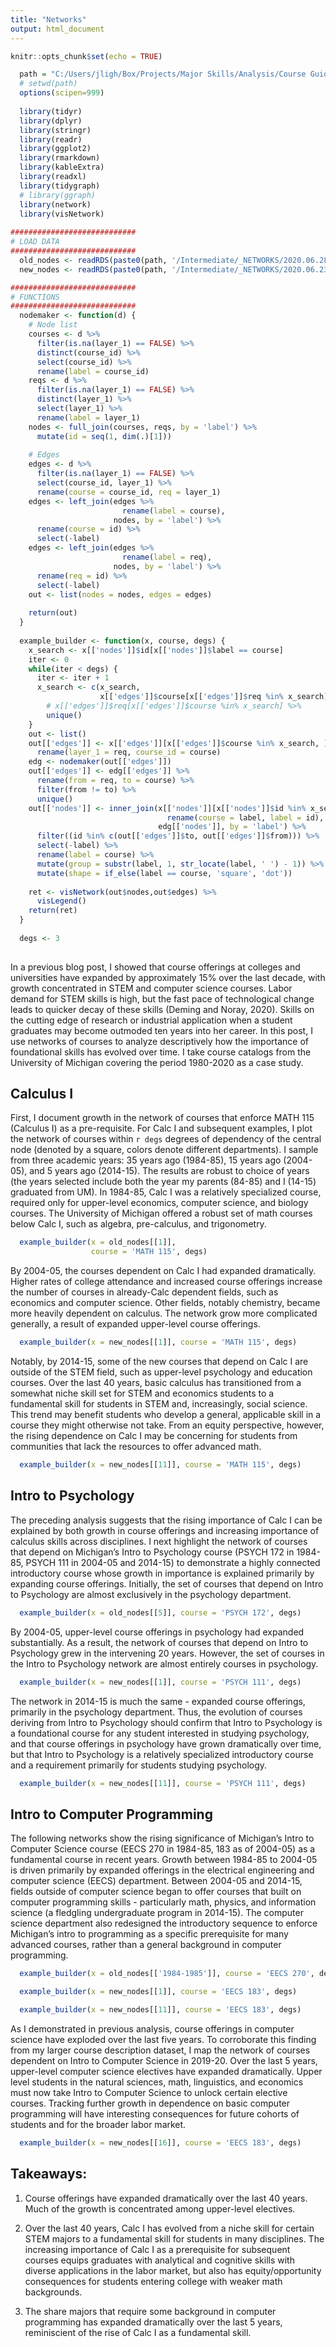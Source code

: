 ```yaml
---
title: "Networks"
output: html_document
---
```


```r
knitr::opts_chunk$set(echo = TRUE)
```

```r
  path = "C:/Users/jligh/Box/Projects/Major Skills/Analysis/Course Guide Scraping"
  # setwd(path)
  options(scipen=999)
  
  library(tidyr)
  library(dplyr)
  library(stringr)
  library(readr)
  library(ggplot2)
  library(rmarkdown)
  library(kableExtra)
  library(readxl)
  library(tidygraph)
  # library(ggraph)
  library(network)
  library(visNetwork)
  
############################
# LOAD DATA
############################
  old_nodes <- readRDS(paste0(path, '/Intermediate/_NETWORKS/2020.06.28 Old Nodes.RDS'))
  new_nodes <- readRDS(paste0(path, '/Intermediate/_NETWORKS/2020.06.23 New Nodes.RDS'))

############################
# FUNCTIONS
############################
  nodemaker <- function(d) {
    # Node list
    courses <- d %>%
      filter(is.na(layer_1) == FALSE) %>%
      distinct(course_id) %>%
      select(course_id) %>%
      rename(label = course_id)
    reqs <- d %>%
      filter(is.na(layer_1) == FALSE) %>%
      distinct(layer_1) %>%
      select(layer_1) %>%
      rename(label = layer_1)  
    nodes <- full_join(courses, reqs, by = 'label') %>%
      mutate(id = seq(1, dim(.)[1]))
    
    # Edges
    edges <- d %>%
      filter(is.na(layer_1) == FALSE) %>%
      select(course_id, layer_1) %>%
      rename(course = course_id, req = layer_1)
    edges <- left_join(edges %>% 
                         rename(label = course), 
                       nodes, by = 'label') %>%
      rename(course = id) %>%
      select(-label)
    edges <- left_join(edges %>% 
                         rename(label = req), 
                       nodes, by = 'label') %>%
      rename(req = id) %>%
      select(-label)
    out <- list(nodes = nodes, edges = edges)
    
    return(out)
  }
  
  example_builder <- function(x, course, degs) {
    x_search <- x[['nodes']]$id[x[['nodes']]$label == course]
    iter <- 0
    while(iter < degs) {
      iter <- iter + 1
      x_search <- c(x_search,
                    x[['edges']]$course[x[['edges']]$req %in% x_search]) %>%
        # x[['edges']]$req[x[['edges']]$course %in% x_search] %>%
        unique()
    }
    out <- list()
    out[['edges']] <- x[['edges']][x[['edges']]$course %in% x_search, ] %>%
      rename(layer_1 = req, course_id = course)
    edg <- nodemaker(out[['edges']])
    out[['edges']] <- edg[['edges']] %>%
      rename(from = req, to = course) %>%
      filter(from != to) %>%
      unique()
    out[['nodes']] <- inner_join(x[['nodes']][x[['nodes']]$id %in% x_search, ] %>%
                                   rename(course = label, label = id),
                                 edg[['nodes']], by = 'label') %>%
      filter((id %in% c(out[['edges']]$to, out[['edges']]$from))) %>%
      select(-label) %>%
      rename(label = course) %>%
      mutate(group = substr(label, 1, str_locate(label, ' ') - 1)) %>%
      mutate(shape = if_else(label == course, 'square', 'dot'))
    
    ret <- visNetwork(out$nodes,out$edges) %>%
      visLegend()
    return(ret)
  }
  
  degs <- 3
  


```


In a previous blog post, I showed that course offerings at colleges and universities have expanded by approximately 15\% over the last decade, with growth concentrated in STEM and computer science courses. Labor demand for STEM skills is high, but the fast pace of technological change leads to quicker decay of these skills (Deming and Noray, 2020). Skills on the cutting edge of research or industrial application when a student graduates may become outmoded ten years into her career. In this post, I use networks of courses to analyze descriptively how the importance of foundational skills has evolved over time. I take course catalogs from the University of Michigan covering the period 1980-2020 as a case study.


## Calculus I

First, I document growth in the network of courses that enforce MATH 115 (Calculus I) as a pre-requisite. For Calc I and subsequent examples, I plot the network of courses within `r degs` degrees of dependency of the central node (denoted by a square, colors denote different departments). I sample from three academic years: 35 years ago (1984-85), 15 years ago (2004-05), and 5 years ago (2014-15). The results are robust to choice of years (the years selected include both the year my parents (84-85) and I (14-15) graduated from UM). In 1984-85, Calc I was a relatively specialized course, required only for upper-level economics, computer science, and biology courses. The University of Michigan offered a robust set of math courses below Calc I, such as algebra, pre-calculus, and trigonometry.

```r
  example_builder(x = old_nodes[[1]],
                  course = 'MATH 115', degs)

```

By 2004-05, the courses dependent on Calc I had expanded dramatically. Higher rates of college attendance and increased course offerings increase the number of courses in already-Calc dependent fields, such as economics and computer science. Other fields, notably chemistry, became more heavily dependent on calculus. The network grow more complicated generally, a result of expanded upper-level course offerings.

```r
  example_builder(x = new_nodes[[1]], course = 'MATH 115', degs)

```

Notably, by 2014-15, some of the new courses that depend on Calc I are outside of the STEM field, such as upper-level psychology and education courses. Over the last 40 years, basic calculus has transitioned from a somewhat niche skill set for STEM and economics students to a fundamental skill for students in STEM and, increasingly, social science. This trend may benefit students who develop a general, applicable skill in a course they might otherwise not take. From an equity perspective, however, the rising dependence on Calc I may be concerning for students from communities that lack the resources to offer advanced math.

```r
  example_builder(x = new_nodes[[11]], course = 'MATH 115', degs)

```

## Intro to Psychology

The preceding analysis suggests that the rising importance of Calc I can be explained by both growth in course offerings and increasing importance of calculus skills across disciplines. I next highlight the network of courses that depend on Michigan's Intro to Psychology course (PSYCH 172 in 1984-85, PSYCH 111 in 2004-05 and 2014-15) to demonstrate a highly connected introductory course whose growth in importance is explained primarily by expanding course offerings. Initially, the set of courses that depend on Intro to Psychology are almost exclusively in the psychology department. 

```r
  example_builder(x = old_nodes[[5]], course = 'PSYCH 172', degs)

```

By 2004-05, upper-level course offerings in psychology had expanded substantially. As a result, the network of courses that depend on Intro to Psychology grew in the intervening 20 years. However, the set of courses in the Intro to Psychology network are almost entirely courses in psychology.

```r
  example_builder(x = new_nodes[[1]], course = 'PSYCH 111', degs)

```

The network in 2014-15 is much the same - expanded course offerings, primarily in the psychology department. Thus, the evolution of courses deriving from Intro to Psychology should confirm that Intro to Psychology is a foundational course for any student interested in studying psychology, and that course offerings in psychology have grown dramatically over time, but that Intro to Psychology is a relatively specialized introductory course and a requirement primarily for students studying psychology.

```r
  example_builder(x = new_nodes[[11]], course = 'PSYCH 111', degs)

```


## Intro to Computer Programming

The following networks show the rising significance of Michigan's Intro to Computer Science course (EECS 270 in 1984-85, 183 as of 2004-05) as a fundamental course in recent years. Growth between 1984-85 to 2004-05 is driven primarily by expanded offerings in the electrical engineering and computer science (EECS) department. Between 2004-05 and 2014-15, fields outside of computer science began to offer courses that built on computer programming skills - particularly math, physics, and information science (a fledgling undergraduate program in 2014-15). The computer science department also redesigned the introductory sequence to enforce Michigan's intro to programming as a specific prerequisite for many advanced courses, rather than a general background in computer programming.

```r
  example_builder(x = old_nodes[['1984-1985']], course = 'EECS 270', degs)

```


```r
  example_builder(x = new_nodes[[1]], course = 'EECS 183', degs)

```


```r
  example_builder(x = new_nodes[[11]], course = 'EECS 183', degs)

```

As I demonstrated in previous analysis, course offerings in computer science have exploded over the last five years. To corroborate this finding from my larger course description dataset, I map the network of courses dependent on Intro to Computer Science in 2019-20. Over the last 5 years, upper-level computer science electives have expanded dramatically. Upper level students in the natural sciences, math, linguistics, and economics must now take Intro to Computer Science to unlock certain elective courses. Tracking further growth in dependence on basic computer programming will have interesting consequences for future cohorts of students and for the broader labor market.

```r
  example_builder(x = new_nodes[[16]], course = 'EECS 183', degs)

```

## Takeaways:

1. Course offerings have expanded dramatically over the last 40 years. Much of the growth is concentrated among upper-level electives.

2. Over the last 40 years, Calc I has evolved from a niche skill for certain STEM majors to a fundamental skill for students in many disciplines. The increasing importance of Calc I as a prerequisite for subsequent courses equips graduates with analytical and cognitive skills with diverse applications in the labor market, but also has equity/opportunity consequences for students entering college with weaker math backgrounds. 

3. The share majors that require some background in computer programming has expanded dramatically over the last 5 years, reminiscient of the rise of Calc I as a fundamental skill.